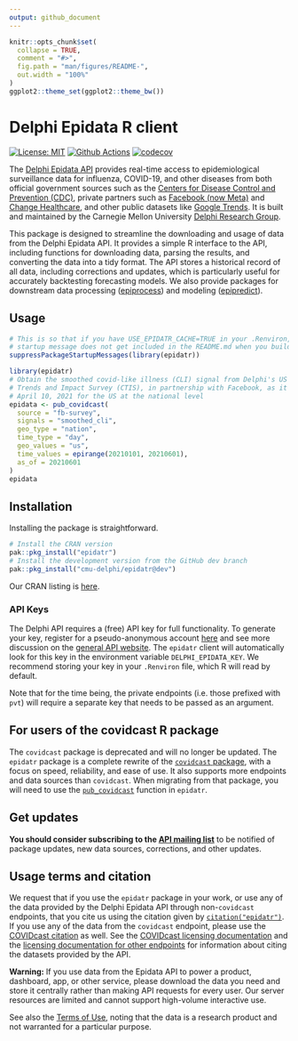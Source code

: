 ```yaml
---
output: github_document
---
```


<!-- README.md is generated from README.Rmd. Please edit that file -->

```r
knitr::opts_chunk$set(
  collapse = TRUE,
  comment = "#>",
  fig.path = "man/figures/README-",
  out.width = "100%"
)
ggplot2::theme_set(ggplot2::theme_bw())
```

# Delphi Epidata R client

<!-- badges: start -->
[![License: MIT][mit-image]][mit-url] [![Github Actions][github-actions-image]][github-actions-url]
[![codecov](https://codecov.io/gh/dsweber2/epidatr/branch/dev/graph/badge.svg?token=jVHL9eHZNZ)](https://app.codecov.io/gh/dsweber2/epidatr)
<!-- badges: end -->

The [Delphi Epidata API](https://cmu-delphi.github.io/delphi-epidata/) provides
real-time access to epidemiological surveillance data for influenza, COVID-19,
and other diseases from both official government sources such as the [Centers
for Disease Control and Prevention
(CDC)](https://www.cdc.gov/), private partners such as
[Facebook (now
Meta)](https://delphi.cmu.edu/blog/2020/08/26/covid-19-symptom-surveys-through-facebook/)
and [Change Healthcare](https://www.changehealthcare.com/), and other public
datasets like [Google
Trends](https://console.cloud.google.com/marketplace/product/bigquery-public-datasets/covid19-search-trends).
It is built and maintained by the Carnegie Mellon University [Delphi Research
Group](https://delphi.cmu.edu/).

This package is designed to streamline the downloading and usage of data from
the Delphi Epidata API. It provides a simple R interface to the API, including
functions for downloading data, parsing the results, and converting the data
into a tidy format. The API stores a historical record of all data, including
corrections and updates, which is particularly useful for accurately backtesting
forecasting models. We also provide packages for downstream data processing
([epiprocess](https://github.com/cmu-delphi/epiprocess)) and modeling
([epipredict](https://github.com/cmu-delphi/epipredict)).

## Usage

```r
# This is so that if you have USE_EPIDATR_CACHE=TRUE in your .Renviron, the
# startup message does not get included in the README.md when you build this.
suppressPackageStartupMessages(library(epidatr))
```

```r
library(epidatr)
# Obtain the smoothed covid-like illness (CLI) signal from Delphi's US COVID-19
# Trends and Impact Survey (CTIS), in partnership with Facebook, as it was on
# April 10, 2021 for the US at the national level
epidata <- pub_covidcast(
  source = "fb-survey",
  signals = "smoothed_cli",
  geo_type = "nation",
  time_type = "day",
  geo_values = "us",
  time_values = epirange(20210101, 20210601),
  as_of = 20210601
)
epidata
```

## Installation

Installing the package is straightforward.

```R
# Install the CRAN version
pak::pkg_install("epidatr")
# Install the development version from the GitHub dev branch
pak::pkg_install("cmu-delphi/epidatr@dev")
```

Our CRAN listing is [here](https://CRAN.R-project.org/package=epidatr/index.html).

### API Keys

The Delphi API requires a (free) API key for full functionality. To generate
your key, register for a pseudo-anonymous account
[here](https://api.delphi.cmu.edu/epidata/admin/registration_form) and see more
discussion on the [general API
website](https://cmu-delphi.github.io/delphi-epidata/api/api_keys.html). The
`epidatr` client will automatically look for this key in the environment
variable `DELPHI_EPIDATA_KEY`. We recommend storing your key in your `.Renviron`
file, which R will read by default.

Note that for the time being, the private endpoints (i.e. those prefixed with
`pvt`) will require a separate key that needs to be passed as an argument.

## For users of the covidcast R package

The `covidcast` package is deprecated and will no longer be updated. The
`epidatr` package is a complete rewrite of the [`covidcast`
package](https://cmu-delphi.github.io/covidcast/covidcastR/), with a focus on
speed, reliability, and ease of use. It also supports more endpoints and data
sources than `covidcast`. When migrating from that package, you will need to use
the
[`pub_covidcast`](https://cmu-delphi.github.io/epidatr/reference/pub_covidcast.html)
function in `epidatr`.

## Get updates

**You should consider subscribing to the [API mailing list](https://lists.andrew.cmu.edu/mailman/listinfo/delphi-covidcast-api)** to be notified of package updates, new data sources, corrections, and other updates.

## Usage terms and citation

We request that if you use the `epidatr` package in your work, or use any of the data provided by the Delphi Epidata API through non-`covidcast` endpoints, that you cite us using the citation given by [`citation("epidatr")`](https://cmu-delphi.github.io/epidatr/dev/authors.html#citation). If you use any of the data from the `covidcast` endpoint, please use the [COVIDcast citation](https://cmu-delphi.github.io/covidcast/covidcastR/authors.html#citation) as well. See the [COVIDcast licensing documentation](https://cmu-delphi.github.io/delphi-epidata/api/covidcast_licensing.html) and the [licensing documentation for other endpoints](https://cmu-delphi.github.io/delphi-epidata/api/README.html#data-licensing) for information about citing the datasets provided by the API.

**Warning:** If you use data from the Epidata API to power a product, dashboard, app, or other service, please download the data you need and store it centrally rather than making API requests for every user. Our server resources are limited and cannot support high-volume interactive use.

See also the [Terms of Use](https://delphi.cmu.edu/covidcast/terms-of-use/), noting that the data is a research product and not warranted for a particular purpose.


[mit-image]: https://img.shields.io/badge/License-MIT-yellow.svg
[mit-url]: https://opensource.org/license/mit
[github-actions-image]: https://github.com/cmu-delphi/epidatr/workflows/ci/badge.svg
[github-actions-url]: https://github.com/cmu-delphi/epidatr/actions
